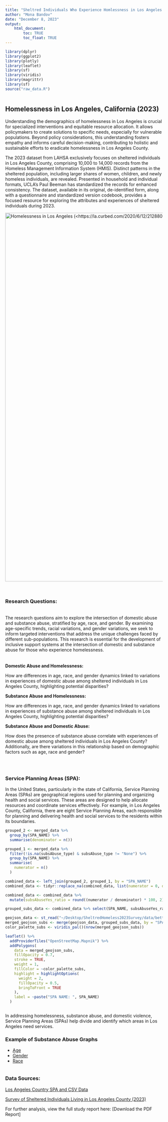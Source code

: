 ```yaml
---
title: "Sheltred Individuals Who Experience Homlessness in Los Angeles County "
author: "Mona Bandov"
date: "December 8, 2023"
output: 
    html_document:
        toc: TRUE
        toc_float: TRUE
---
```


```r
library(dplyr)
library(ggplot2)
library(plotly)
library(leaflet)
library(sf)
library(viridis)
library(magrittr)
library(sf)
source("raw_data.R")



```

## Homelessness in Los Angeles, California (2023)

Understanding the demographics of homelessness in Los Angeles is crucial for specialized interventions and equitable resource allocation. It allows policymakers to create solutions to specific needs, especially for vulnerable populations. Beyond policy considerations, this understanding fosters empathy and informs careful decision-making, contributing to holistic and sustainable efforts to eradicate homelessness in Los Angeles County.

The 2023 dataset from LAHSA exclusively focuses on sheltered individuals in Los Angeles County, comprising 10,000 to 14,000 records from the Homeless Management Information System (HMIS). Distinct patterns in the sheltered population, including larger shares of women, children, and newly homeless individuals, are revealed. Presented in household and individual formats, UCLA's Paul Beeman has standardized the records for enhanced consistency. The dataset, available in its original, de-identified form, along with a questionnaire and standardized version codebook, provides a focused resource for exploring the attributes and experiences of sheltered individuals during 2023.

[![Homelessness in Los Angeles (\<https://la.curbed.com/2020/6/12/21288028/homeless-population-number-los-angeles\>)](images/GettyImages_1207672093.0.jpg){width="1174"}](https://la.curbed.com/2020/6/12/21288028/homeless-population-number-los-angeles)

<br>

### Research Questions:

\
The research questions aim to explore the intersection of domestic abuse and substance abuse, stratified by age, race, and gender. By examining age-specific trends, racial variations, and gender variations, we seek to inform targeted interventions that address the unique challenges faced by different sub-populations. This research is essential for the development of inclusive support systems at the intersection of domestic and substance abuse for those who experience homelessness.\
\
\
**Domestic Abuse and Homelessness:**

How are differences in age, race, and gender dynamics linked to variations in experiences of domestic abuse among sheltered individuals in Los Angeles County, highlighting potential disparities?

**Substance Abuse and Homelessness:**

How are differences in age, race, and gender dynamics linked to variations in experiences of substance abuse among sheltered individuals in Los Angeles County, highlighting potential disparities?

**Substance Abuse and Domestic Abuse:**

How does the presence of substance abuse correlate with experiences of domestic abuse among sheltered individuals in Los Angeles County? Additionally, are there variations in this relationship based on demographic factors such as age, race and gender?

### <br>

### Service Planning Areas (SPA):

In the United States, particularly in the state of California, Service Planning Areas (SPAs) are geographical regions used for planning and organizing health and social services. These areas are designed to help allocate resources and coordinate services effectively. For example, in Los Angeles County, California, there are eight Service Planning Areas, each responsible for planning and delivering health and social services to the residents within its boundaries.

```r

grouped_2 <- merged_data %>%
  group_by(SPA_NAME) %>%
  summarise(denominator = n())

grouped_1 <- merged_data %>%
  filter(!is.na(subsAbuse_type) & subsAbuse_type != "None") %>%
  group_by(SPA_NAME) %>%
  summarise(
    numerator = n()
  )

combined_data <- left_join(grouped_2, grouped_1, by = "SPA_NAME")
combined_data <- tidyr::replace_na(combined_data, list(numerator = 0, denominator = 0))

combined_data <- combined_data %>%
  mutate(subsAbuseYes_ratio = round((numerator / denominator) * 100, 2))

grouped_subs_data <- combined_data %>% select(SPA_NAME, subsAbuseYes_ratio)

geojson_data <- st_read("~/Desktop/SheltredHomeless2023Survey/data/better.geojson", quiet = TRUE)
merged_geojson_subs <- merge(geojson_data, grouped_subs_data, by = "SPA_NAME", all.x = TRUE)
color_palette_subs <- viridis_pal()(nrow(merged_geojson_subs))

leaflet() %>%
  addProviderTiles("OpenStreetMap.Mapnik") %>%
  addPolygons(
    data = merged_geojson_subs,
    fillOpacity = 0.7,
    stroke = TRUE,
    weight = 1,
    fillColor = ~color_palette_subs,
    highlight = highlightOptions(
      weight = 2,
      fillOpacity = 0.5,
      bringToFront = TRUE
    ),
    label = ~paste("SPA NAME: ", SPA_NAME)
  )



```

In addressing homelessness, substance abuse, and domestic violence, Service Planning Areas (SPAs) help divide and identify which areas in Los Angeles need services.

### Example of Substance Abuse Graphs 

<html lang="en">

<head>

<meta charset="UTF-8">

<meta name="viewport" content="width=device-width, initial-scale=1.0">

<title>Example of Substance Abuse Graphs</title>

```{=html}
<script src="https://cdn.plot.ly/plotly-latest.min.js"></script>
```
```{=html}
<script src="https://code.jquery.com/jquery-3.6.4.min.js"></script>
```
```{=html}
<script src="https://code.jquery.com/ui/1.12.1/jquery-ui.js"></script>
```
```{=html}
<style>
    .tab-content {
      display: none;
    }
  </style>
```
</head>

<body>

::: {#tabs}
<ul>

<li><a href="#Age">Age</a></li>

<li><a href="#Gender">Gender</a></li>

<li><a href="#Race">Race</a></li>

</ul>

::: {#Age .tab-content}
```r
filtered_data <- merged_data %>%
  filter(!is.na(subsAbuse_type) & subsAbuse_type != "None")

grouped_data <- filtered_data %>%
  group_by(subsAbuse_type, age_catb) %>%
  summarise(count = n())

bar_chart <- ggplot(grouped_data, aes(x = age_catb, y = count/sum(count), fill = subsAbuse_type)) +
  geom_bar(stat = "identity", position = "dodge") +
  geom_text(aes(label = scales::percent(count/sum(count))),
            position = position_dodge(width = 0.9), vjust = -0.5, size = 3, hjust = 0.5) +
  labs(title = "Percent of Substance Abuse Types by Age Category",
       x = "Age Category",
       y = "Percent (%)",
       fill = "Substance Abuse Type") +
  theme_minimal() +
  theme(axis.text.x = element_text(angle = 45, hjust = 1))

print(bar_chart)

```
:::

::: {#Gender .tab-content}
```r

merged_data <- na.omit(merged_data)
substance_abuse_data <- merged_data[merged_data$subsAbuse_type != "None", ]

percentages <- substance_abuse_data %>%
  group_by(male) %>%
  summarise(percentage = n() / nrow(substance_abuse_data) * 100)


ggplot(percentages, aes(x = factor(male), y = percentage, fill = factor(male))) +
  geom_bar(stat = "identity") +
  labs(title = "Gender Distribution Among Individuals Experiencing Substance Abuse",
       x = "Gender",
       y = "Percentage",
       fill = "Gender") +
  scale_fill_manual(values = c("0" = "purple", "1" = "darkgreen"),
                    name = "Gender",
                    labels = c("Female", "Male")) +
  geom_text(aes(label = paste0(round(percentage), "%")),
            position = position_stack(vjust = 0.5),
            size = 3) + 
  scale_x_discrete(labels = c("0" = "Female", "1" = "Male"))
```
:::

::: {#Race .tab-content}
```r
proportions_substanceAbuse <- merged_data %>%
  filter(!is.na(subsAbuse_type) & subsAbuse_type != "None") %>%
  group_by(race_nofa) %>%
  summarise(percentage_substanceAbuse = n() / nrow(merged_data) * 100)


fig_substanceAbuse <- plot_ly(proportions_substanceAbuse, labels = ~race_nofa, values = ~percentage_substanceAbuse, type = "pie",
                              textinfo = "label+percent", insidetextorientation = "radial") %>%
  layout(title = list(text = "Substance Abuse Distribution by Race", y = 0.9),
         margin = list(l = 10, r = 10, b = 50, t = 80))

fig_substanceAbuse
```
:::
:::

```         
```

```{=html}
<script>

  function showTab(tabId) {
    $(".tab-content").hide();
    $(tabId).show();
  }

  $(function () {
    $("#tabs").tabs();
  });

  Plotly.newPlot('plot1', [{
    x: [1, 2, 3],
    y: [10, 11, 12],
    type: 'bar'
  }]);

  Plotly.newPlot('plot2', [{
    x: [1, 2, 3],
    y: [20, 21, 22],
    type: 'bar'
  }]);

  Plotly.newPlot('plot3', [{
    x: [1, 2, 3],
    y: [30, 31, 32],
    type: 'pie'
  }]);

</script>
```
</body>

</html>

### Data Sources:

[Los Angeles Country SPA and CSV Data](https://hub.arcgis.com/datasets/e9134f735c0c473d8156f4703a687ce9/explore?location=33.954160%2C-118.298576%2C9.56)

[Survey of Sheltered Individuals Living in Los Angeles County (2023)](https://economicrt.org/publication/los-angeles-county-homeless-count-data-library/)

For further analysis, view the full study report here: \[Download the PDF Report\]
